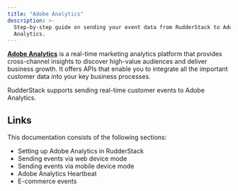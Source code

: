 ```yaml
---
title: "Adobe Analytics"
description: >-
  Step-by-step guide on sending your event data from RudderStack to Adobe
  Analytics.
---
```


[**Adobe Analytics**](https://www.adobe.io/apis/experiencecloud/analytics.html) is a real-time marketing analytics platform that provides cross-channel insights to discover high-value audiences and deliver business growth. It offers APIs that enable you to integrate all the important customer data into your key business processes.

RudderStack supports sending real-time customer events to Adobe Analytics.

## Links

This documentation consists of the following sections:

- <Link to="/destinations/streaming-destinations/adobe-analytics/setting-up-adobe-analytics-in-rudderstack/">Setting up Adobe Analytics in RudderStack</Link>
- <Link to="/destinations/streaming-destinations/adobe-analytics/adobe-analytics-web-device-mode/">Sending events via web device mode</Link>
- <Link to="/destinations/streaming-destinations/adobe-analytics/adobe-analytics-mobile-device-mode/">Sending events via mobile device mode</Link>
- <Link to="/destinations/streaming-destinations/adobe-analytics/adobe-analytics-heartbeat/">Adobe Analytics Heartbeat</Link>
- <Link to="/destinations/streaming-destinations/adobe-analytics/e-commerce-events/">E-commerce events</Link>